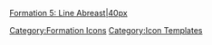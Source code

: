 [[file:LineAbreast.png|Formation 5: Line Abreast|40px]]<noinclude>[[Category:Formation Icons]] [[Category:Icon Templates]]</noinclude>